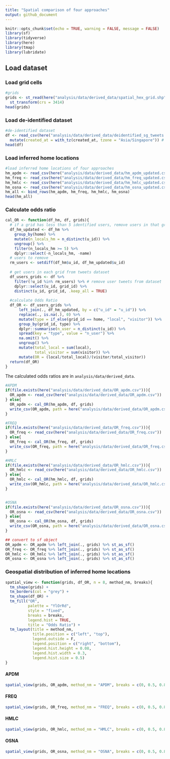 ```yaml
---
title: "Spatial comparison of four approaches"
output: github_document
---
```


```r
knitr::opts_chunk$set(echo = TRUE, warning = FALSE, message = FALSE)
library(sf)
library(tidyverse)
library(here)
library(tmap)
library(lubridate)
```


## Load dataset 

### Load grid cells 

```r
#grids 
grids <- st_read(here("analysis/data/derived_data/spatial_hex_grid.shp"), quiet = T) %>% 
  st_transform(crs = 3414)
head(grids)
```

### Load de-identified dataset
```r
#de-identified dataset 
df <- read_csv(here("analysis/data/derived_data/deidentified_sg_tweets.csv")) %>% 
  mutate(created_at = with_tz(created_at, tzone = "Asia/Singapore")) # the tweets were sent in Singapore, so must convert the timezone to SGT, the default timezone is UTC! 
head(df)
```

### Load inferred home locations 
```r
#load inferred home locations of four approaches 
hm_apdm <- read_csv(here("analysis/data/derived_data/hm_apdm_updated.csv")) %>% mutate(name = "APDM")
hm_freq <- read_csv(here("analysis/data/derived_data/hm_freq_updated.csv")) %>% mutate(name = "FREQ")
hm_hmlc <- read_csv(here("analysis/data/derived_data/hm_hmlc_updated.csv")) %>% mutate(name = "HMLC")
hm_osna <- read_csv(here("analysis/data/derived_data/hm_osna_updated.csv")) %>% mutate(name = "OSNA")
hm_all <- bind_rows(hm_apdm, hm_freq, hm_hmlc, hm_osna)
head(hm_all)
```


### Calculate odds ratio
```r
cal_OR <- function(df_hm, df, grids){
  # if a grid has less than 5 identified users, remove users in that grid 
  df_hm_updated <- df_hm %>% 
    group_by(home) %>% 
    mutate(n_locals_hm = n_distinct(u_id)) %>% 
    ungroup() %>% 
    filter(n_locals_hm >= 5) %>% 
    dplyr::select(-n_locals_hm, -name)
  # users to remove 
  rm_users <- setdiff(df_hm$u_id, df_hm_updated$u_id)
  
  # get users in each grid from tweets dataset
  df_users_grids <- df %>% 
    filter(!u_id %in% rm_users) %>% # remove user tweets from dataset 
    dplyr::select(u_id, grid_id) %>% 
    distinct(u_id, grid_id, .keep_all = TRUE)
  
  #calculate Odds Ratio
  df_OR <- df_users_grids %>% 
      left_join(., df_hm_updated, by = c("u_id" = "u_id")) %>% 
      replace(., is.na(.), 0) %>% 
      mutate(type = if_else(grid_id == home, "local", "visitor")) %>% 
      group_by(grid_id, type) %>% 
      dplyr::summarise(n_user = n_distinct(u_id)) %>% 
      spread(key = "type", value = "n_user") %>% 
      na.omit() %>%
      ungroup() %>% 
      mutate(total_local = sum(local), 
             total_visitor = sum(visitor)) %>% 
      mutate(OR = (local/total_local)/(visitor/total_visitor)) 
  return(df_OR)
}
```

The calculated odds ratios are in `analysis/data/derived_data`.
```r
#APDM
if(file.exists(here("analysis/data/derived_data/OR_apdm.csv"))){
  OR_apdm <- read_csv(here("analysis/data/derived_data/OR_apdm.csv"))
} else{
  OR_apdm <- cal_OR(hm_apdm, df, grids)
  write_csv(OR_apdm, path = here("analysis/data/derived_data/OR_apdm.csv"))
}

#FREQ
if(file.exists(here("analysis/data/derived_data/OR_freq.csv"))){
  OR_freq <- read_csv(here("analysis/data/derived_data/OR_freq.csv"))
} else{
  OR_freq <- cal_OR(hm_freq, df, grids)
  write_csv(OR_freq, path = here("analysis/data/derived_data/OR_freq.csv"))
}

#HMLC
if(file.exists(here("analysis/data/derived_data/OR_hmlc.csv"))){
  OR_hmlc <- read_csv(here("analysis/data/derived_data/OR_hmlc.csv"))
} else{
  OR_hmlc <- cal_OR(hm_hmlc, df, grids)
  write_csv(OR_hmlc, path = here("analysis/data/derived_data/OR_hmlc.csv"))
}


#OSNA
if(file.exists(here("analysis/data/derived_data/OR_osna.csv"))){
  OR_osna <- read_csv(here("analysis/data/derived_data/OR_osna.csv"))
} else{
  OR_osna <- cal_OR(hm_osna, df, grids)
  write_csv(OR_osna, path = here("analysis/data/derived_data/OR_osna.csv"))
}

## convert to sf object
OR_apdm <- OR_apdm %>% left_join(., grids) %>% st_as_sf()
OR_freq <- OR_freq %>% left_join(., grids) %>% st_as_sf()
OR_hmlc <- OR_hmlc %>% left_join(., grids) %>% st_as_sf()
OR_osna <- OR_osna %>% left_join(., grids) %>% st_as_sf()
```

### Geospatial distribution of inferred home locations

```r
spatial_view <- function(grids, df_OR, n = 8, method_nm, breaks){
  tm_shape(grids) +
  tm_borders(col = "grey") +
  tm_shape(df_OR) +
  tm_fill("OR", 
          palette = "YlOrRd",
          style = "fixed",
          breaks = breaks,
          legend.hist = TRUE,
          title = "Odds Ratio") +
  tm_layout(title = method_nm,
            title.position = c("left", "top"),
            legend.outside = F,
            legend.position = c("right", "bottom"),
            legend.hist.height = 0.08,
            legend.hist.width = 0.3,
            legend.hist.size = 0.5)
}
```

#### APDM

```r
spatial_view(grids, OR_apdm, method_nm = "APDM", breaks = c(0, 0.5, 0.8, 1, 1.5, 2, 2.5, 3, 4, 5))
```

#### FREQ

```r
spatial_view(grids, OR_freq, method_nm = "FREQ", breaks = c(0, 0.5, 0.8, 1, 1.5, 2, 2.5, 3, 4, 5))
```

#### HMLC

```r
spatial_view(grids, OR_hmlc, method_nm = "HMLC", breaks = c(0, 0.5, 0.8, 1, 1.5, 2, 2.5, 3, 4, 5))
```

#### OSNA

```r
spatial_view(grids, OR_osna, method_nm = "OSNA", breaks = c(0, 0.5, 0.8, 1, 1.5, 2, 2.5, 3, 4, 5))
```
